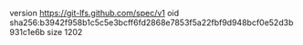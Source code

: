 version https://git-lfs.github.com/spec/v1
oid sha256:b3942f958b1c5c5e3bcff6fd2868e7853f5a22fbf9d948bcf0e52d3b931c1e6b
size 1202
